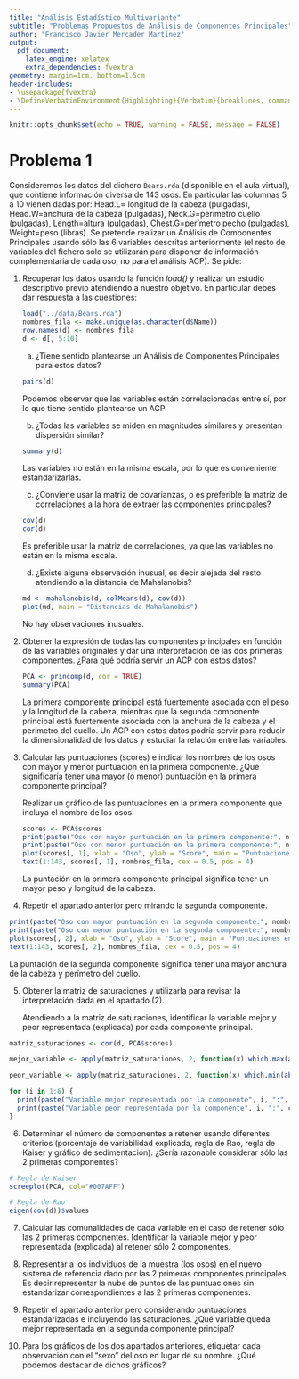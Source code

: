 ```yaml
---
title: "Análisis Estadístico Multivariante"
subtitle: "Problemas Propuestos de Análisis de Componentes Principales"
author: "Francisco Javier Mercader Martínez"
output:
  pdf_document:
    latex_engine: xelatex
    extra_dependencies: fvextra
geometry: margin=1cm, bottom=1.5cm
header-includes:
- \usepackage{fvextra}
- \DefineVerbatimEnvironment{Highlighting}{Verbatim}{breaklines, commandchars=\\\{\}}
---
```


```r
knitr::opts_chunk$set(echo = TRUE, warning = FALSE, message = FALSE)
```

# Problema 1

Consideremos los datos del dichero `Bears.rda` (disponible en el aula virtual), que contiene información diversa de 143 osos. En particular las columnas 5 a 10 vienen dadas por: Head.L= longitud de la cabeza (pulgadas), Head.W=anchura de la cabeza (pulgadas), Neck.G=perímetro cuello (pulgadas), Length=altura (pulgadas), Chest.G=perímetro pecho (pulgadas), Weight=peso (libras). Se pretende realizar un Análisis de Componentes Principales usando sólo las 6 variables descritas anteriormente (el resto de variables del fichero sólo se utilizarán para disponer de información complementaria de cada oso, no para el análisis ACP). Se pide:

1)  Recuperar los datos usando la función *load()* y realizar un estudio descriptivo previo atendiendo a nuestro objetivo. En particular debes dar respuesta a las cuestiones:

    ```r
    load("../data/Bears.rda")
    nombres_fila <- make.unique(as.character(d$Name))
    row.names(d) <- nombres_fila
    d <- d[, 5:10]
    
    ```

    a.  ¿Tiene sentido plantearse un Análisis de Componentes Principales para estos datos?

    ```r
    pairs(d)
    ```

    Podemos observar que las variables están correlacionadas entre sí, por lo que tiene sentido plantearse un ACP.

    b.  ¿Todas las variables se miden en magnitudes similares y presentan dispersión similar?

    ```r
    summary(d)
    ```
    Las variables no están en la misma escala, por lo que es conveniente estandarizarlas.

    c.  ¿Conviene usar la matriz de covarianzas, o es preferible la matriz de correlaciones a la hora de extraer las componentes principales?

    ```r
    cov(d)
    cor(d)
    ```
    Es preferible usar la matriz de correlaciones, ya que las variables no están en la misma escala.
    
    d.  ¿Existe alguna observación inusual, es decir alejada del resto atendiendo a la distancia de Mahalanobis?

    ```r
    md <- mahalanobis(d, colMeans(d), cov(d))
    plot(md, main = "Distancias de Mahalanobis")
    ```
    No hay observaciones inusuales.
2)  Obtener la expresión de todas las componentes principales en función de las variables originales y dar una interpretación de las dos primeras componentes. ¿Para qué podría servir un ACP con estos datos?

    ```r
    PCA <- princomp(d, cor = TRUE)
    summary(PCA)
    ```
    La primera componente principal está fuertemente asociada con el peso y la longitud de la cabeza, mientras que la segunda componente principal está fuertemente asociada con la anchura de la cabeza y el perímetro del cuello. Un ACP con estos datos podría servir para reducir la dimensionalidad de los datos y estudiar la relación entre las variables.

3)  Calcular las puntuaciones (scores) e indicar los nombres de los osos con mayor y menor puntuación en la primera componente. ¿Qué significaría tener una mayor (o menor) puntuación en la primera componente principal?

    Realizar un gráfico de las puntuaciones en la primera componente que incluya el nombre de los osos.
    
    ```r
    scores <- PCA$scores
    print(paste("Oso con mayor puntuación en la primera componente:", nombres_fila[which.max(scores[, 1])]))
    print(paste("Oso con menor puntuación en la primera componente:", nombres_fila[which.min(scores[, 1])]))
    plot(scores[, 1], xlab = "Oso", ylab = "Score", main = "Puntuaciones en la primera componente")
    text(1:143, scores[, 1], nombres_fila, cex = 0.5, pos = 4)
    ```
    La puntación en la primera componente principal significa tener un mayor peso y longitud de la cabeza.
4)  Repetir el apartado anterior pero mirando la segunda componente.

```r
print(paste("Oso con mayor puntuación en la segunda componente:", nombres_fila[which.max(scores[, 2])]))
print(paste("Oso con menor puntuación en la segunda componente:", nombres_fila[which.min(scores[, 2])]))
plot(scores[, 2], xlab = "Oso", ylab = "Score", main = "Puntuaciones en la segunda componente")
text(1:143, scores[, 2], nombres_fila, cex = 0.5, pos = 4)
```

La puntación de la segunda componente significa tener una mayor anchura de la cabeza y perímetro del cuello.

5)  Obtener la matriz de saturaciones y utilizarla para revisar la interpretación dada en el apartado (2).

    Atendiendo a la matriz de saturaciones, identificar la variable mejor y peor representada (explicada) por cada componente principal.
    
```r
matriz_saturaciones <- cor(d, PCA$scores)

mejor_variable <- apply(matriz_saturaciones, 2, function(x) which.max(abs(x)))

peor_variable <- apply(matriz_saturaciones, 2, function(x) which.min(abs(x)))

for (i in 1:6) {
  print(paste("Variable mejor representada por la componente", i, ":", colnames(d)[mejor_variable[i]]))
  print(paste("Variable peor representada por la componente", i, ":", colnames(d)[peor_variable[i]]))
}
```
    

6)  Determinar el número de componentes a retener usando diferentes criterios (porcentaje de variabilidad explicada, regla de Rao, regla de Kaiser y gráfico de sedimentación). ¿Sería razonable considerar sólo las 2 primeras componentes?

```r
# Regla de Kaiser
screeplot(PCA, col="#007AFF")

# Regla de Rao
eigen(cov(d))$values

```


7)  Calcular las comunalidades de cada variable en el caso de retener sólo las 2 primeras componentes. Identificar la variable mejor y peor representada (explicada) al retener sólo 2 componentes.

8)  Representar a los individuos de la muestra (los osos) en el nuevo sistema de referencia dado por las 2 primeras componentes principales. Es decir representar la nube de puntos de las puntuaciones sin estandarizar correspondientes a las 2 primeras componentes.

9)  Repetir el apartado anterior pero considerando puntuaciones estandarizadas e incluyendo las saturaciones. ¿Qué variable queda mejor representada en la segunda componente principal?

10) Para los gráficos de los dos apartados anteriores, etiquetar cada observación con el “sexo” del oso en lugar de su nombre. ¿Qué podemos destacar de dichos gráficos?
